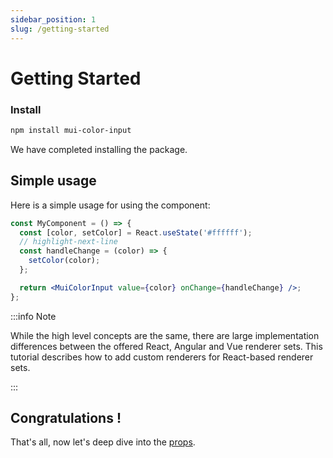 ```yaml
---
sidebar_position: 1
slug: /getting-started
---
```


# Getting Started

### Install

```bash npm2yarn2pnpm
npm install mui-color-input
```

We have completed installing the package.

## Simple usage

Here is a simple usage for using the component:

```jsx import React from 'react'; import {MuiColorInput} from 'mui-color-input';
const MyComponent = () => {
  const [color, setColor] = React.useState('#ffffff');
  // highlight-next-line
  const handleChange = (color) => {
    setColor(color);
  };

  return <MuiColorInput value={color} onChange={handleChange} />;
};
```

:::info Note

While the high level concepts are the same, there are large implementation differences between the offered React, Angular and Vue renderer sets.
This tutorial describes how to add custom renderers for React-based renderer sets.

:::

## Congratulations !

That's all, now let's deep dive into the [props](/docs/api-reference).
